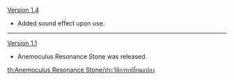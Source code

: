{{Change History/Header}}
[[Version 1.4]]
*Added sound effect upon use.
----
[[Version 1.1]]
*Anemoculus Resonance Stone was released.
<noinclude>


[[th:Anemoculus Resonance Stone/ประวัติการเปลี่ยนแปลง]]
</noinclude>
